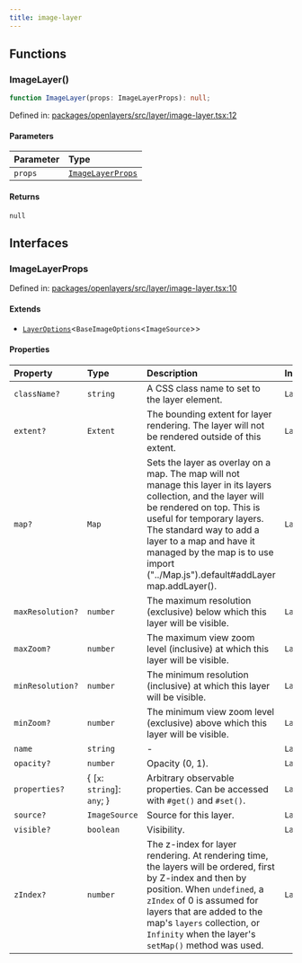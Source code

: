 ```yaml
---
title: image-layer
---
```


## Functions

### ImageLayer()

```ts
function ImageLayer(props: ImageLayerProps): null;
```

Defined in: [packages/openlayers/src/layer/image-layer.tsx:12](https://github.com/nickdutto/react-gis/blob/main/packages/openlayers/src/layer/image-layer.tsx#L12)

#### Parameters

| Parameter | Type                                  |
| :-------- | :------------------------------------ |
| `props`   | [`ImageLayerProps`](#imagelayerprops) |

#### Returns

`null`

## Interfaces

### ImageLayerProps

Defined in: [packages/openlayers/src/layer/image-layer.tsx:10](https://github.com/nickdutto/react-gis/blob/main/packages/openlayers/src/layer/image-layer.tsx#L10)

#### Extends

- [`LayerOptions`](use-layer.mdx#layeroptions)\<`BaseImageOptions`\<`ImageSource`\>\>

#### Properties

| Property                                    | Type                            | Description                                                                                                                                                                                                                                                                                                          | Inherited from               |
| :------------------------------------------ | :------------------------------ | :------------------------------------------------------------------------------------------------------------------------------------------------------------------------------------------------------------------------------------------------------------------------------------------------------------------- | :--------------------------- |
| <a id="classname"></a> `className?`         | `string`                        | A CSS class name to set to the layer element.                                                                                                                                                                                                                                                                        | `LayerOptions.className`     |
| <a id="extent"></a> `extent?`               | `Extent`                        | The bounding extent for layer rendering. The layer will not be rendered outside of this extent.                                                                                                                                                                                                                      | `LayerOptions.extent`        |
| <a id="map"></a> `map?`                     | `Map`                           | Sets the layer as overlay on a map. The map will not manage this layer in its layers collection, and the layer will be rendered on top. This is useful for temporary layers. The standard way to add a layer to a map and have it managed by the map is to use import ("../Map.js").default#addLayer map.addLayer(). | `LayerOptions.map`           |
| <a id="maxresolution"></a> `maxResolution?` | `number`                        | The maximum resolution (exclusive) below which this layer will be visible.                                                                                                                                                                                                                                           | `LayerOptions.maxResolution` |
| <a id="maxzoom"></a> `maxZoom?`             | `number`                        | The maximum view zoom level (inclusive) at which this layer will be visible.                                                                                                                                                                                                                                         | `LayerOptions.maxZoom`       |
| <a id="minresolution"></a> `minResolution?` | `number`                        | The minimum resolution (inclusive) at which this layer will be visible.                                                                                                                                                                                                                                              | `LayerOptions.minResolution` |
| <a id="minzoom"></a> `minZoom?`             | `number`                        | The minimum view zoom level (exclusive) above which this layer will be visible.                                                                                                                                                                                                                                      | `LayerOptions.minZoom`       |
| <a id="name"></a> `name`                    | `string`                        | -                                                                                                                                                                                                                                                                                                                    | `LayerOptions.name`          |
| <a id="opacity"></a> `opacity?`             | `number`                        | Opacity (0, 1).                                                                                                                                                                                                                                                                                                      | `LayerOptions.opacity`       |
| <a id="properties"></a> `properties?`       | \{ \[`x`: `string`\]: `any`; \} | Arbitrary observable properties. Can be accessed with `#get()` and `#set()`.                                                                                                                                                                                                                                         | `LayerOptions.properties`    |
| <a id="source"></a> `source?`               | `ImageSource`                   | Source for this layer.                                                                                                                                                                                                                                                                                               | `LayerOptions.source`        |
| <a id="visible"></a> `visible?`             | `boolean`                       | Visibility.                                                                                                                                                                                                                                                                                                          | `LayerOptions.visible`       |
| <a id="zindex"></a> `zIndex?`               | `number`                        | The z-index for layer rendering. At rendering time, the layers will be ordered, first by Z-index and then by position. When `undefined`, a `zIndex` of 0 is assumed for layers that are added to the map's `layers` collection, or `Infinity` when the layer's `setMap()` method was used.                           | `LayerOptions.zIndex`        |
